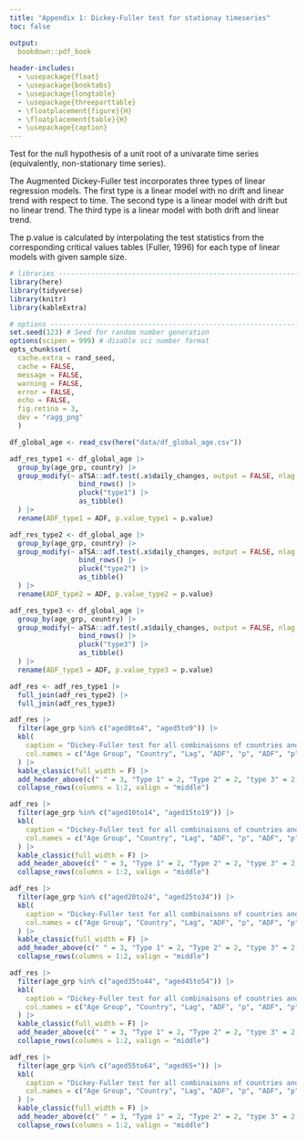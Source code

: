 ```yaml
---
title: "Appendix 1: Dickey-Fuller test for stationay timeseries"
toc: false

output:
  bookdown::pdf_book
  
header-includes:
  - \usepackage{float}
  - \usepackage{booktabs}
  - \usepackage{longtable}
  - \usepackage{threeparttable}
  - \floatplacement{figure}{H}
  - \floatplacement{table}{H}
  - \usepackage{caption}
---
```


Test for the null hypothesis of a unit root of a univarate time series (equivalently, non-stationary time series).

The Augmented Dickey-Fuller test incorporates three types of linear regression models. The first type is a linear model with no drift and linear trend with respect to time. The second type is a linear model with drift but no linear trend. The third type is a linear model with both drift and linear trend.

The p.value is calculated by interpolating the test statistics from the corresponding critical values tables (Fuller, 1996) for each type of linear models with given sample size. 

```r
# libraries --------------------------------------------------------------------
library(here)
library(tidyverse)
library(knitr)
library(kableExtra)

# options ----------------------------------------------------------------------
set.seed(123) # Seed for random number generation
options(scipen = 999) # disable sci number format
opts_chunk$set(
  cache.extra = rand_seed, 
  cache = FALSE,
  message = FALSE, 
  warning = FALSE, 
  error = FALSE,
  echo = FALSE, 
  fig.retina = 3,
  dev = "ragg_png"
  )
```


```r
df_global_age <- read_csv(here("data/df_global_age.csv"))

adf_res_type1 <- df_global_age |>
  group_by(age_grp, country) |>
  group_modify(~ aTSA::adf.test(.x$daily_changes, output = FALSE, nlag = 2) |>
                 bind_rows() |> 
                 pluck("type1") |> 
                 as_tibble()
  ) |> 
  rename(ADF_type1 = ADF, p.value_type1 = p.value)

adf_res_type2 <- df_global_age |>
  group_by(age_grp, country) |>
  group_modify(~ aTSA::adf.test(.x$daily_changes, output = FALSE, nlag = 2) |>
                 bind_rows() |> 
                 pluck("type2") |> 
                 as_tibble()
  ) |> 
  rename(ADF_type2 = ADF, p.value_type2 = p.value)

adf_res_type3 <- df_global_age |>
  group_by(age_grp, country) |>
  group_modify(~ aTSA::adf.test(.x$daily_changes, output = FALSE, nlag = 2) |>
                 bind_rows() |> 
                 pluck("type3") |> 
                 as_tibble()
  ) |> 
  rename(ADF_type3 = ADF, p.value_type3 = p.value)

adf_res <- adf_res_type1 |> 
  full_join(adf_res_type2) |> 
  full_join(adf_res_type3)
```

```r
adf_res |>
  filter(age_grp %in% c("aged0to4", "aged5to9")) |> 
  kbl(
    caption = "Dickey-Fuller test for all combinaisons of countries and age groups investigated",
    col.names = c("Age Group", "Country", "Lag", "ADF", "p", "ADF", "p", "ADF", "p")
  ) |> 
  kable_classic(full_width = F) |> 
  add_header_above(c(" " = 3, "Type 1" = 2, "Type 2" = 2, "type 3" = 2)) |>
  collapse_rows(columns = 1:2, valign = "middle")
```

\newpage

```r
adf_res |>
  filter(age_grp %in% c("aged10to14", "aged15to19")) |> 
  kbl(
    caption = "Dickey-Fuller test for all combinaisons of countries and age groups investigated",
    col.names = c("Age Group", "Country", "Lag", "ADF", "p", "ADF", "p", "ADF", "p")
  ) |> 
  kable_classic(full_width = F) |> 
  add_header_above(c(" " = 3, "Type 1" = 2, "Type 2" = 2, "type 3" = 2)) |>
  collapse_rows(columns = 1:2, valign = "middle")
```

\newpage

```r
adf_res |>
  filter(age_grp %in% c("aged20to24", "aged25to34")) |> 
  kbl(
    caption = "Dickey-Fuller test for all combinaisons of countries and age groups investigated",
    col.names = c("Age Group", "Country", "Lag", "ADF", "p", "ADF", "p", "ADF", "p")
  ) |> 
  kable_classic(full_width = F) |> 
  add_header_above(c(" " = 3, "Type 1" = 2, "Type 2" = 2, "type 3" = 2)) |>
  collapse_rows(columns = 1:2, valign = "middle")
```

\newpage

```r
adf_res |>
  filter(age_grp %in% c("aged35to44", "aged45to54")) |> 
  kbl(
    caption = "Dickey-Fuller test for all combinaisons of countries and age groups investigated",
    col.names = c("Age Group", "Country", "Lag", "ADF", "p", "ADF", "p", "ADF", "p")
  ) |> 
  kable_classic(full_width = F) |> 
  add_header_above(c(" " = 3, "Type 1" = 2, "Type 2" = 2, "type 3" = 2)) |>
  collapse_rows(columns = 1:2, valign = "middle")
```

\newpage

```r
adf_res |>
  filter(age_grp %in% c("aged55to64", "aged65+")) |> 
  kbl(
    caption = "Dickey-Fuller test for all combinaisons of countries and age groups investigated",
    col.names = c("Age Group", "Country", "Lag", "ADF", "p", "ADF", "p", "ADF", "p")
  ) |> 
  kable_classic(full_width = F) |> 
  add_header_above(c(" " = 3, "Type 1" = 2, "Type 2" = 2, "type 3" = 2)) |>
  collapse_rows(columns = 1:2, valign = "middle")
```